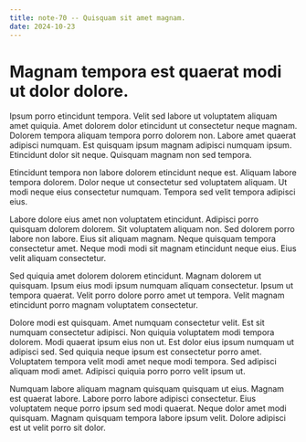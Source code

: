 ```yaml
---
title: note-70 -- Quisquam sit amet magnam.
date: 2024-10-23
---
```


# Magnam tempora est quaerat modi ut dolor dolore.

Ipsum porro etincidunt tempora. Velit sed labore ut voluptatem aliquam amet quiquia. Amet dolorem dolor etincidunt ut
consectetur neque magnam. Dolorem tempora aliquam tempora porro dolorem non. Labore amet quaerat adipisci numquam. Est
quisquam ipsum magnam adipisci numquam ipsum. Etincidunt dolor sit neque. Quisquam magnam non sed tempora.

Etincidunt tempora non labore dolorem etincidunt neque est. Aliquam labore tempora dolorem. Dolor neque ut consectetur
sed voluptatem aliquam. Ut modi neque eius consectetur numquam. Tempora sed velit tempora adipisci eius.

Labore dolore eius amet non voluptatem etincidunt. Adipisci porro quisquam dolorem dolorem. Sit voluptatem aliquam non.
Sed dolorem porro labore non labore. Eius sit aliquam magnam. Neque quisquam tempora consectetur amet. Neque modi modi
sit magnam etincidunt neque eius. Eius velit aliquam consectetur.

Sed quiquia amet dolorem dolorem etincidunt. Magnam dolorem ut quisquam. Ipsum eius modi ipsum numquam aliquam
consectetur. Ipsum ut tempora quaerat. Velit porro dolore porro amet ut tempora. Velit magnam etincidunt porro magnam
voluptatem consectetur.

Dolore modi est quisquam. Amet numquam consectetur velit. Est sit numquam consectetur adipisci. Non quiquia voluptatem
modi tempora dolorem. Modi quaerat ipsum eius non ut. Est dolor eius ipsum numquam ut adipisci sed. Sed quiquia neque
ipsum est consectetur porro amet. Voluptatem tempora velit modi amet neque modi tempora. Sed adipisci aliquam modi amet.
Adipisci quiquia porro porro velit ipsum ut.

Numquam labore aliquam magnam quisquam quisquam ut eius. Magnam est quaerat labore. Labore porro labore adipisci
consectetur. Eius voluptatem neque porro ipsum sed modi quaerat. Neque dolor amet modi quisquam. Magnam quisquam tempora
labore ipsum velit. Dolore adipisci est ut velit porro sit dolor.
